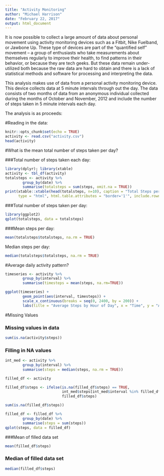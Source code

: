 ```yaml
---
title: "Activity Monitoring"
author: "Michael Harrison"
date: "February 22, 2017"
output: html_document
---
```

It is now possible to collect a large amount of data about personal movement using activity monitoring devices such as a Fitbit, Nike Fuelband, or Jawbone Up. These type of devices are part of the “quantified self” movement – a group of enthusiasts who take measurements about themselves regularly to improve their health, to find patterns in their behavior, or because they are tech geeks. But these data remain under-utilized both because the raw data are hard to obtain and there is a lack of statistical methods and software for processing and interpreting the data.

This analysis makes use of data from a personal activity monitoring device. This device collects data at 5 minute intervals through out the day. The data consists of two months of data from an anonymous individual collected during the months of October and November, 2012 and include the number of steps taken in 5 minute intervals each day.

The analysis is as proceeds:

#Reading in the data:

```r
knitr::opts_chunk$set(echo = TRUE)
activity <- read.csv("activity.csv")
head(activity)
```


#What is the mean total number of steps taken per day?

###Total number of steps taken each day:
```r
library(dplyr); library(xtable)
activity <- tbl_df(activity)
totalsteps <- activity %>% 
        group_by(date) %>% 
        summarise(totalsteps = sum(steps, omit.na = TRUE))
print(xtable::xtable(head(totalsteps, n=10), caption = "Total Steps per Day"),
      type = "html", html.table.attributes = "border='1'", include.rownames = FALSE)

```

###Total number of steps taken per day:
```r
library(ggplot2)
qplot(totalsteps, data = totalsteps)
```

###Mean steps per day:
```r
mean(totalsteps$totalsteps, na.rm = TRUE)
```

Median steps per day:
```r
median(totalsteps$totalsteps, na.rm = TRUE)
```
#Average daily activity pattern?

```r
timeseries <- activity %>%
        group_by(interval) %>%
        summarise(timesteps = mean(steps, na.rm=TRUE))

ggplot(timeseries) +
        geom_point(aes(interval, timesteps)) +
        scale_x_continuous(breaks = seq(0, 2400, by = 200)) +
        labs(title = "Average Steps by Hour of Day", x = "Time", y = "Average Steps")

```

#Missing Values

### Missing values in data
```r
sum(is.na(activity$steps))
```

### Filling in NA values
```r
int_med <- activity %>%
        group_by(interval) %>%
        summarise(steps = median(steps, na.rm = TRUE))

filled_df <- activity

filled_df$steps <- ifelse(is.na(filled_df$steps) == TRUE,
                          int_med$steps[int_med$interval %in% filled_df$interval], 
                          filled_df$steps)

sum(is.na(filled_df$steps))
```



```r
filled_df <- filled_df %>%
        group_by(date) %>%
        summarise(steps = sum(steps))
qplot(steps, data = filled_df)
```

###Mean of filled data set
```r
mean(filled_df$steps)
```

### Median of filled data set
```r
median(filled_df$steps)
```

